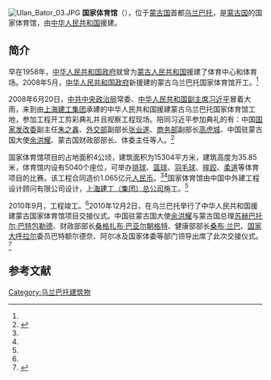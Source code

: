 [[File:Ulan_Bator_03.JPG|thumb]]
'''国家体育馆'''（{{lang-mn|Биеийн тамир спортын ордон}}），位于[[蒙古国|蒙古国]]首都[[乌兰巴托|乌兰巴托]]，是[[蒙古国|蒙古国]]的国家体育馆，由[[中华人民共和国|中华人民共和国]]援建。

==简介==
早在1958年，[[中华人民共和国政府|中华人民共和国政府]]就曾为[[蒙古人民共和国|蒙古人民共和国]]援建了体育中心和体育场。2008年5月，[[中华人民共和国政府|中华人民共和国政府]]新援建的蒙古乌兰巴托国家体育馆开工。<ref name=jiaojie/>

2008年6月20日，[[中共中央政治局|中共中央政治局]]常委、[[中华人民共和国副主席|中华人民共和国副主席]][[习近平|习近平]]冒着大雨，来到由[[上海建工集团|上海建工集团]]承建的中华人民共和国援建蒙古乌兰巴托国家体育馆工地，参加工程开工剪彩典礼并且视察工程现场。陪同习近平参加典礼的有：中国[[国家发改委|国家发改委]]副主任[[朱之鑫|朱之鑫]]、[[中华人民共和国外交部|外交部]]副部长[[张业遂|张业遂]]、[[中华人民共和国商务部|商务部]]副部长[[高虎城|高虎城]]、中国驻蒙古国大使[[余洪耀|余洪耀]]、蒙古国财政部部长、体委主任等人。<ref name=zhaobiao>{{Cite web |url=http://www.chinabidding.com/zxzx-detail-2542365.html |title=上海建工集团承建援蒙古乌兰巴托国家体育馆工程，中国国际招标网，2008-06-26 |accessdate=2014-05-18 |archive-date=2014-05-18 |archive-url=https://web.archive.org/web/20140518224835/http://www.chinabidding.com/zxzx-detail-2542365.html |dead-url=no }}</ref>

国家体育馆项目的占地面积4公顷，建筑面积为15304平方米，建筑高度为35.85米，体育馆内设有5040个座位，可举办[[排球|排球]]、[[篮球|篮球]]、[[羽毛球|羽毛球]]、[[摔跤|摔跤]]、[[柔道|柔道]]等体育项目的比赛。该工程合同造价1.065亿元[[人民币|人民币]]。<ref name=zhaobiao/><ref name=jiaojie/>国家体育馆由中国中外建工程设计顾问有限公司设计，[[上海建工集团|上海建工（集团）总公司]]施工。<ref name=jiaojie/>

2010年9月，工程竣工。<ref name=jiaojie/>2010年12月2日，在乌兰巴托举行了中华人民共和国援建蒙古国家体育馆项目交接仪式。中国驻蒙古国大使[[余洪耀|余洪耀]]与蒙古国总理[[苏赫巴托尔·巴特包勒德|苏赫巴托尔·巴特包勒德]]、财政部部长[[桑格扎布·巴亚尔朝格特|桑格扎布·巴亚尔朝格特]]、健康部部长[[桑布·兰巴|桑布·兰巴]]、[[国家大呼拉尔|国家大呼拉尔]]委员巴特额尔德奈、阿尔冰及国家体委等部门领导出席了此次交接仪式。<ref name=jiaojie>{{Cite web |url=http://www.fmprc.gov.cn/ce/cemn/chn/xw/t773932.htm |title=驻蒙古大使余洪耀出席中国援建蒙古国家体育馆项目交接仪式，中华人民共和国驻蒙古国大使馆，2010-12-02 |accessdate=2014-05-18 |archive-date=2014-05-18 |archive-url=https://web.archive.org/web/20140518224518/http://www.fmprc.gov.cn/ce/cemn/chn/xw/t773932.htm |dead-url=no }}</ref>

==参考文献==
{{reflist}}

[[Category:乌兰巴托建筑物|Category:乌兰巴托建筑物]]